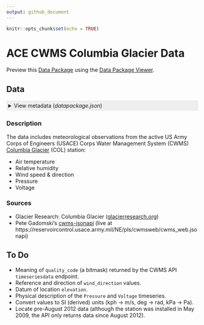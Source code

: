 ```yaml
---
output: github_document
---
```


```r
knitr::opts_chunk$set(echo = TRUE)
```

# ACE CWMS Columbia Glacier Data

Preview this [Data Package](http://specs.frictionlessdata.io/data-packages/) using the [Data Package Viewer](http://data.okfn.org/tools/view?url=https://github.com/columbia-glacier/usace-cwms-col).

## Data

<details style="background-color: #eee;padding: 5px;"><summary>View metadata (<i>datapackage.json</i>)</summary>
```r
txt <- dpkg::as_markdown(dpkg:::read_meta())
cat(txt)
```
</details>

### Description

The data includes meteorological observations from the active US Army Corps of Engineers (USACE) Corps Water Management System (CWMS) [Columbia Glacier](http://glacierresearch.com/locations/columbia/) (COL) station:

- Air temperature
- Relative humidity
- Wind speed & direction
- Pressure
- Voltage

### Sources

- Glacier Research: Columbia Glacier ([glacierresearch.org](http://glacierresearch.org/))
- Pete Gadomski's [cwms-jsonapi](https://github.com/gadomski/cwms-jsonapi) (live at https://reservoircontrol.usace.army.mil/NE/pls/cwmsweb/cwms_web.jsonapi)

## To Do

- Meaning of `quality_code` (a bitmask) returned by the CWMS API `timeseriesdata` endpoint.
- Reference and direction of `wind_direction` values.
- Datum of location `elevation`.
- Physical description of the `Pressure` and `Voltage` timeseries.
- Convert values to SI (derived) units (kph -> m/s, deg -> rad, kPa -> Pa).
- Locate pre-August 2012 data (although the station was installed in May 2009, the API only returns data since August 2012).
